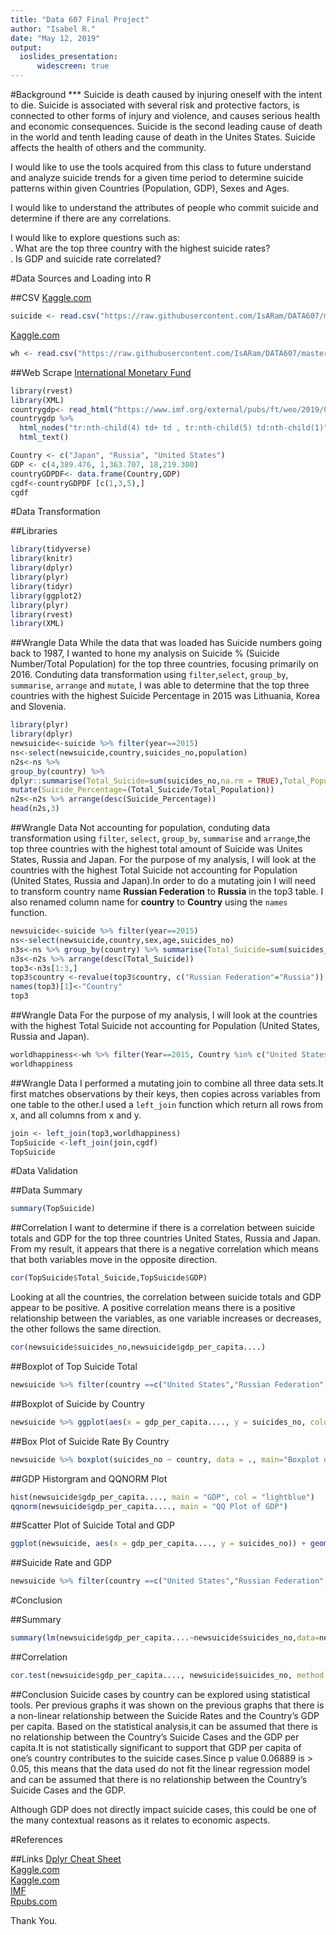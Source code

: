 ---
title: "Data 607 Final Project"
author: "Isabel R."
date: "May 12, 2019"
output: 
  ioslides_presentation:
      widescreen: true
---

#Background
***
Suicide is death caused by injuring oneself with the intent to die. Suicide is associated with several risk and protective factors, is connected to other forms of injury and violence, and causes serious health and economic consequences.  Suicide is the second leading cause of death in the world  and tenth leading cause of death in the Unites States. Suicide affects the health of others and the community.

I would like to use the tools acquired from this class to future understand and analyze suicide trends for a given time period to determine suicide patterns within given Countries (Population, GDP), Sexes and Ages. 

I would like to understand the attributes of people who commit suicide and determine if there are any correlations.

I would like to explore questions such as:<br>
.	What are the top three country with the highest suicide rates?<br>
.	Is GDP and suicide rate correlated?<br>

#Data Sources and Loading into R

##CSV
[Kaggle.com](https://www.kaggle.com/russellyates88/suicide-rates-overview-1985-to-2016#master.csv)	<br>
```{r}
suicide <- read.csv("https://raw.githubusercontent.com/IsARam/DATA607/master/suicideoverview.csv?_sm_au_=iVVNj7S11w7JFQDV", header=TRUE,sep = ",", stringsAsFactors = FALSE)
```

[Kaggle.com](https://www.kaggle.com/unsdsn/world-happiness) <br>
```{r}
wh <- read.csv("https://raw.githubusercontent.com/IsARam/DATA607/master/worldhappiness.csv?_sm_au_=iVVNj7S11w7JFQDV", header=TRUE,sep = ",", stringsAsFactors = FALSE)
```

##Web Scrape
[International Monetary Fund](https://www.imf.org/external/pubs/ft/weo/2019/01/weodata/weorept.aspx?sy=2015&ey=2015&ssd=1&sort=country&ds=.&br=1&pr1.x=57&pr1.y=14&c=922%2C158%2C111&s=NGDPD&grp=0&a=) <br>

```{r warning=FALSE, message=FALSE, eval=FALSE}
library(rvest)
library(XML)
countrygdp<- read_html("https://www.imf.org/external/pubs/ft/weo/2019/01/weodata/weorept.aspx?sy=2015&ey=2015&ssd=1&sort=country&ds=.&br=1&pr1.x=57&pr1.y=14&c=922%2C158%2C111&s=NGDPD&grp=0&a=&")
countrygdp %>%
  html_nodes("tr:nth-child(4) td+ td , tr:nth-child(5) td:nth-child(1)") %>%
  html_text()
```

```{r message=FALSE, warning=FALSE, error=FALSE, echo=FALSE}
Country <- c("Japan", "Russia", "United States")
GDP <- c(4,389.476, 1,363.707, 18,219.300)
countryGDPDF<- data.frame(Country,GDP)
cgdf<-countryGDPDF [c(1,3,5),]
cgdf
```


#Data Transformation 

##Libraries
```{r message=FALSE, warning=FALSE}
library(tidyverse) 
library(knitr)
library(dplyr)
library(plyr)
library(tidyr)
library(ggplot2) 
library(plyr) 
library(rvest) 
library(XML)
```

##Wrangle Data 
While the data that was loaded has Suicide numbers going back to 1987, I wanted to hone my analysis on Suicide % (Suicide Number/Total Population) for the top three countries, focusing primarily on 2016. Conduting data transformation using `filter`,`select`, `group_by`, `summarise`, `arrange` and `mutate`, I was able to determine that the top three countries with the highest Suicide Percentage in 2015 was Lithuania, Korea and Slovenia.

```{r}
library(plyr)
library(dplyr)
newsuicide<-suicide %>% filter(year==2015)
ns<-select(newsuicide,country,suicides_no,population)
n2s<-ns %>% 
group_by(country) %>% 
dplyr::summarise(Total_Suicide=sum(suicides_no,na.rm = TRUE),Total_Population=sum(population,na.rm = TRUE)) %>% 
mutate(Suicide_Percentage=(Total_Suicide/Total_Population))
n2s<-n2s %>% arrange(desc(Suicide_Percentage))
head(n2s,3)
```
##Wrangle Data
Not accounting for population, conduting data transformation using `filter`, `select`, `group_by`, `summarise` and `arrange`,the top three countries with the highest total amount of Suicide was Unites States, Russia and Japan. For the purpose of my analysis, I will look at the countries with the highest Total Suicide not accounting for Population (United States, Russia and Japan).In order to do a mutating join I will need to transform country name **Russian Federation** to **Russia** in the top3 table. I also renamed column name for **country** to **Country** using the `names` function. 

```{r message=FALSE}
newsuicide<-suicide %>% filter(year==2015)
ns<-select(newsuicide,country,sex,age,suicides_no)
n3s<-ns %>% group_by(country) %>% summarise(Total_Suicide=sum(suicides_no,na.rm = TRUE))
n3s<-n2s %>% arrange(desc(Total_Suicide))
top3<-n3s[1:3,]
top3$country <-revalue(top3$country, c("Russian Federation"="Russia"))
names(top3)[1]<-"Country"
top3
```

##Wrangle Data
For the purpose of my analysis, I will look at the countries with the highest Total Suicide not accounting for Population (United States, Russia and Japan). 

```{r}
worldhappiness<-wh %>% filter(Year==2015, Country %in% c("United States","Russia","Japan")) %>% select(Country, Happiness.Rank, Happiness.Score, Health..Life.Expectancy.)
worldhappiness
```

##Wrangle Data
I performed a mutating join to combine all three data sets.It first matches observations by their keys, then copies across variables from one table to the other.I used a `left_join` function which return all rows from x, and all columns from x and y. 
```{r warning=FALSE}
join <- left_join(top3,worldhappiness)
TopSuicide <-left_join(join,cgdf)
TopSuicide
```

#Data Validation

##Data Summary
```{r}
summary(TopSuicide)
```

##Correlation
 I want to determine if there is a correlation between suicide totals and GDP for the top three countries United States, Russia and Japan. From my result, it appears that there is a negative correlation which means that both variables move in the opposite direction.
```{r}
cor(TopSuicide$Total_Suicide,TopSuicide$GDP)
```

Looking at all the countries, the correlation between suicide totals and GDP appear to be positive. A positive correlation means there is a positive relationship between the variables, as one variable increases or decreases, the other follows the same direction.
```{r}
cor(newsuicide$suicides_no,newsuicide$gdp_per_capita....)
```

##Boxplot of Top Suicide Total
```{r}
newsuicide %>% filter(country ==c("United States","Russian Federation","Japan")) %>% ggplot(aes(x = gdp_per_capita...., y = suicides_no, color = factor(country))) + geom_boxplot(alpha=0.5) + ggtitle("Plot of Suicide Rate and GDP")
```

##Boxplot of Suicide by Country
```{r}
newsuicide %>% ggplot(aes(x = gdp_per_capita...., y = suicides_no, color = factor(country))) + geom_boxplot(alpha=0.5) + ggtitle("Plot of Suicide Rate and GDP")
```

##Box Plot of Suicide Rate By Country
```{r}
newsuicide %>% boxplot(suicides_no ~ country, data = ., main="Boxplot of Suicide Rate", ylab = "Suicide Rate per 100,000", xlab = "Country", col = "lightblue")
```
##GDP Historgram and QQNORM Plot
```{r}
hist(newsuicide$gdp_per_capita...., main = "GDP", col = "lightblue")
qqnorm(newsuicide$gdp_per_capita...., main = "QQ Plot of GDP")
```

##Scatter Plot of Suicide Total and GDP
```{r}
ggplot(newsuicide, aes(x = gdp_per_capita...., y = suicides_no)) + geom_jitter(alpha = 0.3) + geom_smooth(lwd = 0.85, alpha = 0.15) + ggtitle("Scatter Plot of Suicide Total and GDP")
```
##Suicide Rate and GDP
```{r}
newsuicide %>% filter(country ==c("United States","Russian Federation","Japan")) %>% ggplot(aes(x = gdp_per_capita...., y = suicides_no, color = factor(country))) + geom_boxplot(alpha=0.5) + ggtitle("Plot of Suicide Rate and GDP")
```


#Conclusion

##Summary
```{r}
summary(lm(newsuicide$gdp_per_capita....~newsuicide$suicides_no,data=newsuicide))
```

##Correlation
```{r}
cor.test(newsuicide$gdp_per_capita...., newsuicide$suicides_no, method = "pearson")
```

##Conclusion
Suicide cases by country can be explored using statistical tools. Per previous graphs it was shown on the previous graphs that there is a non-linear relationship between the Suicide Rates and the Country's GDP per capita. Based on the statistical analysis,it can be assumed that there is no relationship between the Country's Suicide Cases and the GDP per capita.It is not statistically significant to support that GDP per capita of one's country contributes to the suicide cases.Since p value 0.06889 is > 0.05, this means that the data used do not fit the linear regression model and can be assumed that there is no relationship between the Country's Suicide Cases and the GDP.

Although GDP does not directly impact suicide cases, this could be one of the many contextual reasons as it relates to economic aspects.

#References

##Links
[Dplyr Cheat Sheet](https://stat545.com/bit001_dplyr-cheatsheet.html#left_joinpublishers-superheroes) <br>
[Kaggle.com](https://www.kaggle.com/russellyates88/suicide-rates-overview-1985-to-2016#master.csv)	<br>
[Kaggle.com](https://www.kaggle.com/unsdsn/world-happiness) <br>
[IMF](https://www.imf.org/external/pubs/ft/weo/2019/01/weodata/weorept.aspx?sy=2015&ey=2015&ssd=1&sort=country&ds=.&br=1&pr1.x=57&pr1.y=14&c=922%2C158%2C111&s=NGDPD&grp=0&a=) <br>
[Rpubs.com](https://rpubs.com/beancounter/430586)

Thank You.

